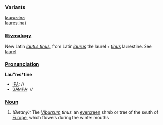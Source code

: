 ===Variants===
[[laurustine]]<br>
[[laurestina]])
===[[Etymology]]===
New Latin ''[[lautus tinus]]'', from Latin ''[[laurus]]'' the laurel + ''[[tinus]]'' laurestine. See [[laurel]]
===[[Pronunciation]]===
'''Lau"res*tine'''
*[[IPA]]: //
*[[SAMPA]]: //
===[[Noun]]===
#''(Botany):'' The ''[[Viburnum]] tinus'', an [[evergreen]] shrub or tree of the south of [[Europe]], which flowers during the winter mouths